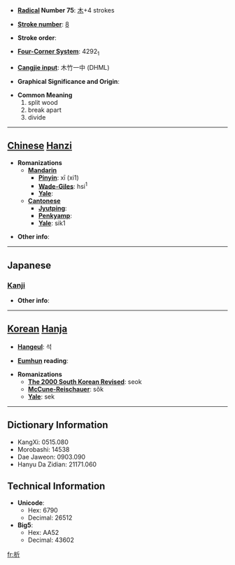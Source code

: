 * '''[[Wiktionary:Chinese radical index| Radical]] Number 75''': [[Wiktionary:Chinese radical index 木|木]]+4 strokes

* '''[[Wiktionary:Chinese total strokes index|Stroke number]]''': [[Wiktionary:Chinese total strokes index 8|8]]

* '''Stroke order''': 

* '''[[Wiktionary:Chinese four corner index|Four-Corner System]]''': 4292<sub>1</sub>

* '''[[Wiktionary:Chinese Cangjie index|Cangjie input]]''': 木竹一中 (DHML)

* '''Graphical Significance and Origin''': 

* '''Common Meaning'''
*#split wood
*# break apart
*# divide


----

== [[Chinese]] [[Hanzi]] ==

* '''Romanizations'''
** '''[[Mandarin]]'''
*** '''[[Pinyin]]''': xī (xi1)
*** '''[[Wade-Giles]]''': hsi<sup>1</sup>
*** '''[[Yale]]''': 
** '''[[Cantonese]]'''
*** '''[[Jyutping]]''':
*** '''[[Penkyamp]]''': 
*** '''[[Yale]]''': sik1

* '''Other info''': 

----

==Japanese==
===[[Kanji]]===
{{kanji|on readings=[[せき]] (seki), [[しゃく]] (shaku)|kun readings=[[さく]] (saku)}}

* '''Other info''':  

----

== [[Korean]] [[Hanja]] ==

* '''[[Hangeul]]''': 석

* '''[[Eumhun]] reading''': 

* '''Romanizations'''
** '''[[The 2000 South Korean Revised Romanization|The 2000 South Korean Revised]]''': seok
** '''[[McCune-Reischauer]]''': sŏk
** '''[[Yale]]''': sek

----

== Dictionary Information ==

* KangXi: 0515.080
* Morobashi: 14538
* Dae Jaweon: 0903.090
* Hanyu Da Zidian: 21171.060

== Technical Information ==

* '''Unicode''':
** Hex: 6790
** Decimal: 26512
* '''Big5''':
** Hex: AA52
** Decimal: 43602

[[fr:析]]